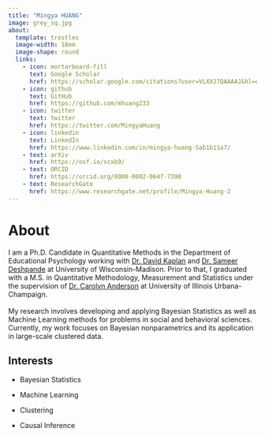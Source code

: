 ```yaml
---
title: "Mingya HUANG"
image: grey_sq.jpg
about: 
  template: trestles
  image-width: 18em
  image-shape: round
  links:
    - icon: mortarboard-fill
      text: Google Scholar
      href: https://scholar.google.com/citations?user=VLXXJ7QAAAAJ&hl=en&oi=ao 
    - icon: github
      text: GitHub
      href: https://github.com/mhuang233
    - icon: twitter
      text: twitter
      href: https://twitter.com/MingyaHuang
    - icon: linkedin
      text: LinkedIn
      href: https://www.linkedin.com/in/mingya-huang-5ab1b11a7/
    - text: arXiv
      href: https://osf.io/scxb9/
    - text: ORCID
      href: https://orcid.org/0000-0002-0647-7390
    - text: ResearchGate
      href: https://www.researchgate.net/profile/Mingya-Huang-2
---
```


# About

I am a Ph.D. Candidate in Quantitative Methods in the Department of Educational Psychology working with [Dr. David Kaplan](https://edpsych.education.wisc.edu/fac-staff/kaplan-david/) and [Dr. Sameer Deshpande](https://skdeshpande91.github.io/) at University of Wisconsin-Madison. Prior to that, I graduated with a M.S. in Quantitative Methodology, Measurement and Statistics under the supervision of [Dr. Carolyn Anderson](https://cja.education.illinois.edu/) at University of Illinois Urbana-Champaign.\
\
My research involves developing and applying Bayesian Statistics as well as Machine Learning methods for problems in social and behavioral sciences. Currently, my work focuses on Bayesian nonparametrics and its application in large-scale clustered data.

## Interests

-   Bayesian Statistics

-   Machine Learning

-   Clustering

-   Causal Inference
